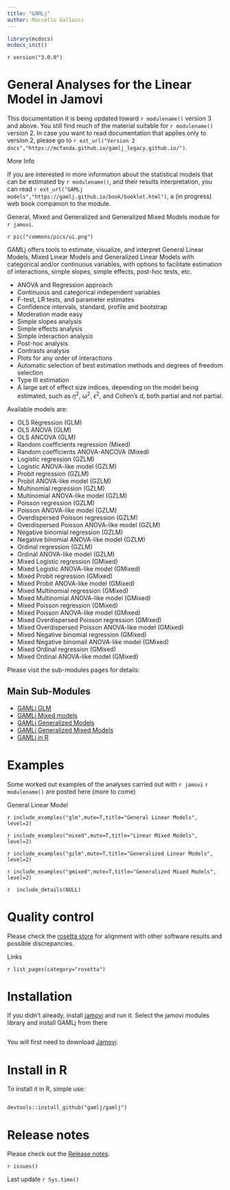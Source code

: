 ```yaml
---
title: "GAMLj"
author: Marcello Gallucci
---
```

  
:::{ .root }
:::

```r
library(mcdocs)
mcdocs_init()

```
  
`r version("3.0.0")`

# General Analyses for the Linear Model in Jamovi

This documentation it is being updated toward `r modulename()` version 3 and above. You still find much of the material suitable for `r modulename()` version 2. In case you want to read documentation that applies only to version 2, please go to `r ext_url("Version 2 docs","https://mcfanda.github.io/gamlj_legacy.github.io/")`.

:::{ .adm .adm-seealso}
More Info

If you are interested in more information about the statistical models that can be estimated by `r modulename()`, and their results interpretation, you can read  `r ext_url("GAMLj models","https://gamlj.github.io/book/booklet.html")`, a (in progress) web book companion to the module.
:::

General, Mixed and Generalized and Generalized Mixed Models module for `r jamovi`.

`r pic("commons/pics/ui.png")`

GAMLj offers tools to estimate, visualize, and interpret General Linear Models, Mixed Linear Models and Generalized Linear Models with categorical and/or continuous variables, with options to facilitate estimation of interactions, simple slopes, simple effects, post-hoc tests, etc.

* ANOVA and Regression approach
* Continuous and categorical independent variables
* F-test, LR tests, and parameter estimates
* Confidence intervals, standard, profile and bootstrap
* Moderation made easy
* Simple slopes analysis
* Simple effects analysis
* Simple interaction analysis
* Post-hoc analysis
* Contrasts analysis
* Plots for any order of interactions
* Automatic selection of best estimation methods and degrees of freedom selection
* Type III estimation
* A large set of effect size indices, depending on the model being estimated, such as $\eta^2$, $\omega^2$, $\epsilon^2$, and Cohen's $d$, both partial and not partial. 

Available models are:

* OLS Regression (GLM)
* OLS ANOVA (GLM)
* OLS ANCOVA (GLM)
* Random coefficients regression (Mixed)
* Random coefficients ANOVA-ANCOVA (Mixed)
* Logistic regression (GZLM)
* Logistic ANOVA-like model (GZLM)
* Probit regression (GZLM)
* Probit ANOVA-like model (GZLM)
* Multinomial regression (GZLM)
* Multinomial ANOVA-like model (GZLM)
* Poisson regression (GZLM)
* Poisson ANOVA-like model (GZLM)
* Overdispersed Poisson regression (GZLM)
* Overdispersed Poisson ANOVA-like model (GZLM)
* Negative binomial regression (GZLM)
* Negative binomial  ANOVA-like model (GZLM)
* Ordinal regression (GZLM)
* Ordinal ANOVA-like model (GZLM)
* Mixed Logistic regression (GMixed)
* Mixed Logistic ANOVA-like model (GMixed)
* Mixed Probit regression (GMixed)
* Mixed Probit ANOVA-like model (GMixed)
* Mixed Multinomial regression (GMixed)
* Mixed Multinomial ANOVA-like model (GMixed)
* Mixed Poisson regression (GMixed)
* Mixed Poisson ANOVA-like model (GMixed)
* Mixed Overdispersed Poisson regression (GMixed)
* Mixed Overdispersed Poisson ANOVA-like model (GMixed)
* Mixed Negative binomial regression (GMixed)
* Mixed Negative binomail  ANOVA-like model (GMixed)
* Mixed Ordinal regression (GMixed)
* Mixed Ordinal ANOVA-like model (GMixed)



Please visit the sub-modules pages for details:

:::{ .adm .adm-seealso}
# Main Sub-Modules

* [GAMLj GLM](glm.html)
* [GAMLj Mixed models](mixed.html)
* [GAMLj Generalized Models](gzlm.html)
* [GAMLj Generalized Mixed Models](gzlmmixed.html)
* [GAMLj in R](vignettes.html)

:::

# Examples

Some worked out examples of the analyses carried out with `r jamovi` `r modulename()` are posted here (more to come)

<div class="littletitle">General Linear Model</div>
`r include_examples("glm",mute=T,title="General Linear Models", level=2)`

`r include_examples("mixed",mute=T,title="Linear Mixed Models", level=2)`

`r include_examples("gzlm",mute=T,title="Generalized Linear Models", level=2)`

`r include_examples("gmixed",mute=T,title="Generalized Mixed Models", level=2)`


`r  include_details(NULL)`

# Quality control

Please check the [rosetta store](rosetta.html) for alignment with other software results and possible discrepancies.

:::{ .adm .adm-seealso}
Links

`r list_pages(category="rosetta")`
:::


# Installation

If you didn't already, install [jamovi](https://www.jamovi.org/download.html) and run it. Select the jamovi modules library and install GAMLj from there

<img src="glm/install.png" class="img-responsive" alt="">


You will first need to download [Jamovi](https://www.jamovi.org/download.html). 

# Install in R

To install it in R, simple use:

```

devtools::install_github("gamlj/gamlj")

```


# Release notes

Please check out the  [Release notes](release_notes.html). 



  
`r issues()`

<div class="update"> Last update `r Sys.time()` <div>